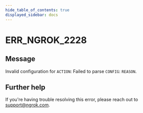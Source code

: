 ```yaml
---
hide_table_of_contents: true
displayed_sidebar: docs
---
```



# ERR_NGROK_2228

## Message

Invalid configuration for `ACTION`: Failed to parse `CONFIG`: `REASON`.

<ErrorDetails error="err_ngrok_2228" />

## Further help

If you're having trouble resolving this error, please reach out to [support@ngrok.com](mailto:support@ngrok.com?subject=Help%20with%20ERR_NGROK_2228).
